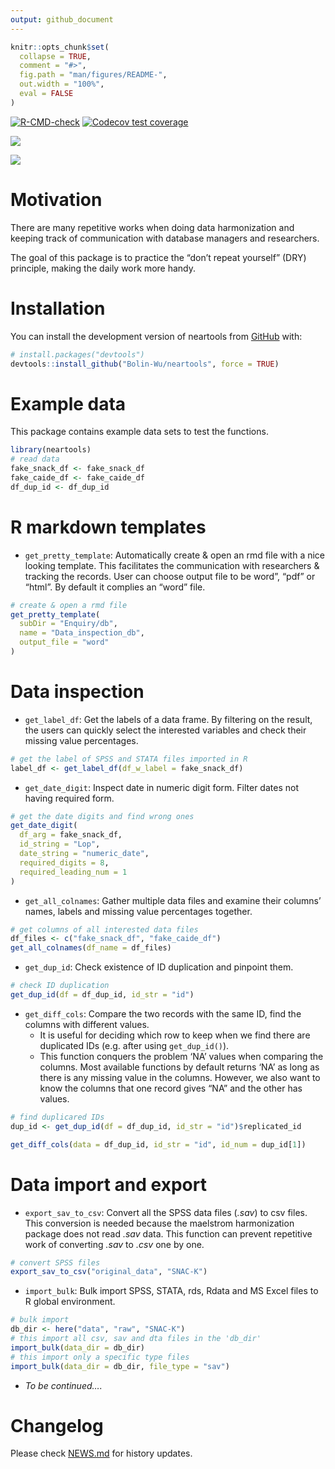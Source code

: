 ```yaml
---
output: github_document
---
```


<!-- README.md is generated from README.Rmd. Please edit that file -->

```r
knitr::opts_chunk$set(
  collapse = TRUE,
  comment = "#>",
  fig.path = "man/figures/README-",
  out.width = "100%",
  eval = FALSE
)
```

  <!-- badges: start -->
  [![R-CMD-check](https://github.com/Bolin-Wu/neartools/actions/workflows/R-CMD-check.yaml/badge.svg)](https://github.com/Bolin-Wu/neartools/actions/workflows/R-CMD-check.yaml)
  [![Codecov test coverage](https://codecov.io/gh/Bolin-Wu/neartools/branch/master/graph/badge.svg)](https://app.codecov.io/gh/Bolin-Wu/neartools?branch=master)
  <!-- badges: end -->


  
![](man/figures/country_map.jpeg)<!-- -->

![](man/figures/project_map_movie.gif)<!-- -->

# Motivation



There are many repetitive works when doing data harmonization and keeping track of communication with database managers and researchers.     

The goal of this package is to practice the "don't repeat yourself" (DRY) principle, making the daily work more handy.

# Installation

You can install the development version of neartools from [GitHub](https://github.com/) with:

``` r
# install.packages("devtools")
devtools::install_github("Bolin-Wu/neartools", force = TRUE)
```


# Example data

This package contains example data sets to test the functions.

```r
library(neartools)
# read data
fake_snack_df <- fake_snack_df
fake_caide_df <- fake_caide_df
df_dup_id <- df_dup_id
```


# R markdown templates

* `get_pretty_template`: Automatically create & open an rmd file with a nice looking template. This facilitates the communication with researchers & tracking the records. User can choose output file to be word", "pdf" or "html". By default it complies an "word" file. 

```r
# create & open a rmd file
get_pretty_template(
  subDir = "Enquiry/db",
  name = "Data_inspection_db",
  output_file = "word"
)
```


# Data inspection

* `get_label_df`: Get the labels of a data frame. By filtering on the result, the users can quickly select the interested variables and check their missing value percentages.

```r
# get the label of SPSS and STATA files imported in R
label_df <- get_label_df(df_w_label = fake_snack_df)
```

* `get_date_digit`: Inspect date in numeric digit form. Filter dates not having required form.

```r
# get the date digits and find wrong ones
get_date_digit(
  df_arg = fake_snack_df,
  id_string = "Lop",
  date_string = "numeric_date",
  required_digits = 8,
  required_leading_num = 1
)
```

* `get_all_colnames`: Gather multiple data files and examine their columns' names, labels and missing value percentages together.

```r
# get columns of all interested data files
df_files <- c("fake_snack_df", "fake_caide_df")
get_all_colnames(df_name = df_files)
```

* `get_dup_id`: Check existence of ID duplication and pinpoint them.

```r
# check ID duplication
get_dup_id(df = df_dup_id, id_str = "id")
```

* `get_diff_cols`: Compare the two records with the same ID, find the columns with different values.
  * It is useful for deciding which row to keep when we find there are duplicated IDs (e.g. after using `get_dup_id()`).  
  * This function conquers the problem 'NA' values when comparing the columns. Most available functions by default returns 'NA' as long as there is any missing value in the columns. However, we also want to know the columns that one record gives "NA" and the other has values.

```r
# find duplicared IDs
dup_id <- get_dup_id(df = df_dup_id, id_str = "id")$replicated_id

get_diff_cols(data = df_dup_id, id_str = "id", id_num = dup_id[1])
```

# Data import and export

* `export_sav_to_csv`: Convert all the SPSS data files (*.sav*) to csv files. This conversion is needed because the maelstrom harmonization package does not read *.sav* data. This function can prevent repetitive work of converting *.sav* to *.csv* one by one. 

```r
# convert SPSS files
export_sav_to_csv("original_data", "SNAC-K")
```


* `import_bulk`: Bulk import SPSS, STATA, rds, Rdata and MS Excel files to R global environment. 


```r
# bulk import
db_dir <- here("data", "raw", "SNAC-K")
# this import all csv, sav and dta files in the 'db_dir'
import_bulk(data_dir = db_dir)
# this import only a specific type files
import_bulk(data_dir = db_dir, file_type = "sav")
```

* *To be continued....*


# Changelog 

Please check [NEWS.md](https://github.com/Bolin-Wu/neartools/blob/master/NEWS.md) for history updates.
